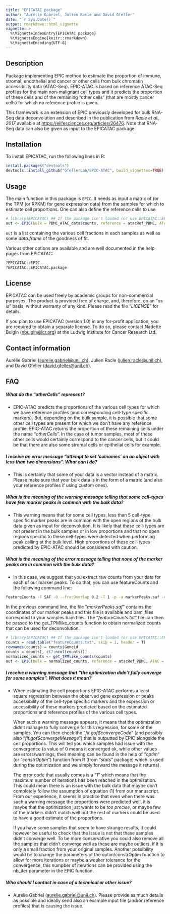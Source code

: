 ```yaml
---
title: "EPICATAC package"
author: "Aurélie Gabriel, Julien Racle and David Gfeller"
date: "`r Sys.Date()`"
output: rmarkdown::html_vignette
vignette: >
  %\VignetteIndexEntry{EPICATAC package}
  %\VignetteEngine{knitr::rmarkdown}
  %\VignetteEncoding{UTF-8}
---
```

## Description
Package implementing EPIC method to estimate the proportion of immune, stromal,
endothelial and cancer or other cells from bulk chromatin accessibility data (ATAC-Seq).
EPIC-ATAC is based on reference ATAC-Seq profiles for the main non-malignant
cell types and it predicts the proportion of these cells and of the remaining
"other cells" (that are mostly cancer cells) for which no reference profile is
given.

This framework is an extension of EPIC previously developed for bulk RNA-Seq data deconvolution and described in the publication from *Racle et al., 2017* available
at <https://elifesciences.org/articles/26476>. Note that RNA-Seq data can also be given as input to the EPICATAC package.

## Installation
To install EPICATAC, run the following lines in R:
```r
install.packages("devtools")
devtools::install_github("GfellerLab/EPIC-ATAC", build_vignettes=TRUE)
```

## Usage
The main function in this package is `EPIC`. It needs as input a matrix of (or the
TPM (or RPKM) for gene expression data) from the samples for which to estimate cell
proportions. One can also define the reference cells to use
```r
# library(EPICATAC) ## If the package isn't loaded (or use EPICATAC::EPIC and so on).
out <- EPIC(bulk = PBMC_ATAC_data$counts, reference = atacRef_PBMC, ATAC = TRUE, withOtherCells = F)
```

`out` is a list containing the various cell fractions in each samples as well as some *data.frame* of the goodness of fit.

Various other options are available and are well documented in the help pages
from EPICATAC:
```r
?EPICATAC::EPIC
?EPICATAC::EPICATAC.package
```


## License
EPICATAC can be used freely by academic groups for non-commercial purposes. The
product is provided free of charge, and, therefore, on an "*as is*" basis,
without warranty of any kind. Please read the file "*LICENSE*" for details.

If you plan to use EPICATAC (version 1.0) in any for-profit application, you are
required to obtain a separate license. 
To do so, please contact Nadette Bulgin 
([nbulgin@lcr.org](mailto:nbulgin@lcr.org)) at the Ludwig Institute for
Cancer Research Ltd.


## Contact information
Aurélie Gabriel ([aurelie.gabriel@unil.ch](mailto:aurelie.gabriel@unil.ch)),
Julien Racle ([julien.racle@unil.ch](mailto:julien.racle@unil.ch)),
and David Gfeller ([david.gfeller@unil.ch](mailto:david.gfeller@unil.ch)).


## FAQ
##### What do the "*otherCells*" represent?
* EPIC-ATAC predicts the proportions of the various cell types for which we have
reference profiles (and corresponding cell-type specific markers). But,
depending on the bulk sample, it is possible that some other cell types are
present for which we don't have any reference profile. EPIC-ATAC returns the
proportion of these remaining cells under the name "*otherCells*". In the
case of tumor samples, most of these other cells would certainly correspond
to the cancer cells, but it could be that there are also some stromal cells or
epithelial cells for example.

##### I receive an error message "*attempt to set 'colnames' on an object with less than two dimensions*". What can I do?
* This is certainly that some of your data is a vector instead of a matrix.
Please make sure that your bulk data is in the form of a matrix (and also
your reference profiles if using custom ones).

##### What is the meaning of the warning message telling that some cell-types have few marker peaks in common with the bulk data?
* This warning means that for some cell types, less than 5 cell-type specific marker peaks are in common with the open regions of the bulk data given as input for deconvolution. It is likely that these cell-types are not present in the bulk samples or in low proportions and that no open regions specific to these cell-types were detected when performing peak calling at the bulk level. High proportions of these cell-types predicted by EPIC-ATAC should be considered with caution.

##### What is the meaning of the error message telling that none of the marker peaks are in common with the bulk data?
* In this case, we suggest that you extract raw counts from your data for each of our marker peaks. To do that, you can use featureCounts and the following command line:
```bash
featureCounts -F SAF -O --fracOverlap 0.2 -T 1 -p -a markerPeaks.saf -o featureCounts.txt bam_files
```
In the previous command line, the file "*markerPeaks.saf*" contains the coordinates of our marker peaks and this file is available \href{...}{here} and bam_files correspond to your samples bam files. The "*featureCounts.txt*" file can then be passed to the get_TPMlike_counts function to obtain normalized counts that can be used for deconvolution.
```r
# library(EPICATAC) ## If the package isn't loaded (or use EPICATAC::EPIC and so on).
counts = read.table("featureCounts.txt", skip = 1, header = T)
rownames(counts) = counts$Geneid
counts = counts[, c(7:ncol(counts))]
normalized_counts <- get_TPMlike_counts(counts)
out <- EPIC(bulk = normalized_counts, reference = atacRef_PBMC, ATAC = TRUE)
```

##### I receive a warning message that "*the optimization didn't fully converge for some samples*". What does it mean?
* When estimating the cell proportions EPIC-ATAC performs a least square regression between the observed gene expression or peaks accessibility of the cell-type specific markers and the expression or accessibility of these markers predicted based on the estimated proportions and reference profiles of the various cell types.

    When such a warning message appears, it means that the optimization didn’t manage to fully converge for this regression, for some of the samples. You can then check the "*fit.gof\$convergeCode*" (and possibly also "*fit.gof\$convergeMessage*") that is outputted by EPIC alongside the cell proportions. This will tell you which samples had issue with the convergence (a value of 0 means it converged ok, while other values are errors/warnings, their meaning can be found in the help of "*optim*" (or "*constrOptim*") function from R (from "*stats*" package) which is used during the optimization and we simply forward the message it returns).

    The error code that usually comes is a "1" which means that the maximum number of iterations has been reached in the optimization. This could mean there is an issue with the bulk data that maybe don’t completely follow the assumption of equation (1) from our manuscript. From our experience, it seems in practice that even when there was such a warning message the proportions were predicted well, it is maybe that the optimization just wants to be *too precise*, or maybe few of the markers didn’t match well but the rest of markers could be used to have a good estimate of the proportions.

    If you have some samples that seem to have strange results, it could however be useful to check that the issue is not that these samples didn’t converge well. To
be more conservative you could also remove all the samples that didn't converge well as these are maybe outliers, if it is only a small fraction from your original samples. Another possibility would be to change the parameters of the optim/constrOptim function to allow for more iterations or maybe a weaker tolerance for the convergence, this numpber of iterations can be provided using the nb_iter parameter in the EPIC function.


##### Who should I contact in case of a technical or other issue?
* Aurélie Gabriel  ([aurelie.gabriel@unil.ch](mailto:aurelie.gabriel@unil.ch)). Please
provide as much details as possible and ideally send also an example input file (and/or reference profiles) that is causing the issue.
